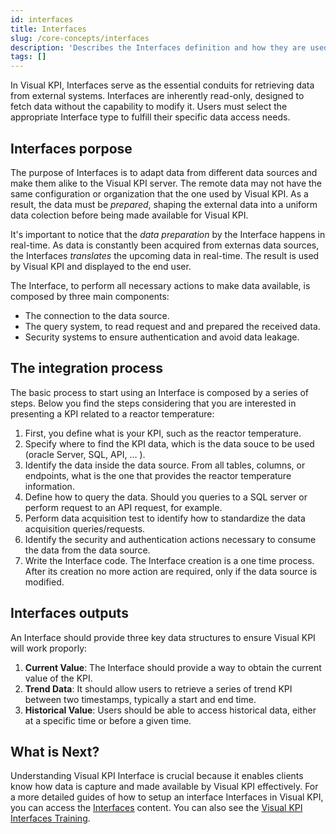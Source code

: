 ```yaml
---
id: interfaces
title: Interfaces
slug: /core-concepts/interfaces
description: 'Describes the Interfaces definition and how they are used to integrate different data sources to Visual KPI.'
tags: []
---
```


In Visual KPI, Interfaces serve as the essential conduits for retrieving data from external systems. Interfaces are inherently read-only, designed to fetch data without the capability to modify it. Users must select the appropriate Interface type to fulfill their specific data access needs. 

## Interfaces porpose

The purpose of Interfaces is to adapt data from different data sources and make them alike  to the Visual KPI server. The remote data may not have the same configuration or organization that the one used by Visual KPI. As a result, the data must be *prepared*, shaping the external data into a uniform data colection before being made available for Visual KPI. 

It's important to notice that the *data preparation* by the Interface happens in real-time. As data is constantly been acquired from externas data sources, the Interfaces *translates* the upcoming data in real-time. The result is used by Visual KPI and displayed to the end user.

The Interface, to perform all necessary actions to make data available, is composed by three main components:

- The connection to the data source.
- The query system, to read request and and prepared the received data.
- Security systems to ensure authentication and avoid data leakage.

## The integration process

The basic process to start using an Interface is composed by a series of steps. Below you find the steps considering that you are interested in presenting a KPI related to a reactor temperature:

1. First, you define what is your KPI, such as the reactor temperature.
2. Specify where to find the KPI data, which is the data souce to be used (oracle Server, SQL, API, … ).
3. Identify the data inside the data source. From all tables, columns, or endpoints, what is the one that provides the reactor temperature information.
4. Define how to query the data. Should you queries to a SQL server or perform request to an API request, for example.
5. Perform data acquisition test to identify how to standardize the data acquisition queries/requests. 
6. Identify the security and authentication actions necessary to consume the data from the data source.
7. Write the Interface code. The Interface creation is a one time process. After its creation no more action are required, only if the data source is modified.


## Interfaces outputs

An Interface should provide three key data structures to ensure Visual KPI will work proporly:

1. **Current Value**: The Interface should provide a way to obtain the current value of the KPI.
2. **Trend Data**: It should allow users to retrieve a series of trend KPI between two timestamps, typically a start and end time.
3. **Historical Value**: Users should be able to access historical data, either at a specific time or before a given time.

## What is Next?

Understanding Visual KPI Interface is crucial because it enables clients know how data is capture and made available by Visual KPI effectively. For a more detailed guides of how to setup an interface Interfaces in Visual KPI, you can access the [Interfaces](../setup-and-administration/interfaces) content. You can also see the [Visual KPI Interfaces Training](https://www.transpara.com/course/visual-kpi-interfaces/).
